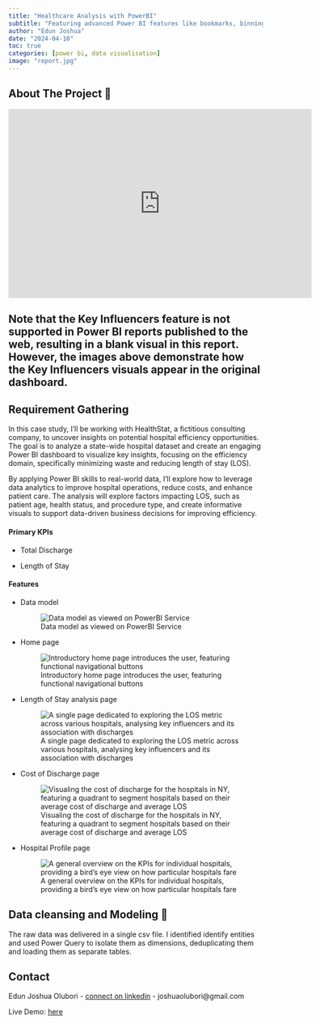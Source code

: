 ```yaml
---
title: "Healthcare Analysis with PowerBI"
subtitle: "Featuring advanced Power BI features like bookmarks, binning and mobile view"
author: "Edun Joshua"
date: "2024-04-10"
toc: true
categories: [power bi, data visualisation]
image: "report.jpg"
---
```


## About The Project 🍪

<div>

```{=html}
<iframe title="healthcare" width="600" height="373.5" src="https://app.powerbi.com/view?r=eyJrIjoiYjIxNDMzNzQtMGNkYi00ZTQxLTgzMWQtZGJlYzBlY2FiNDZlIiwidCI6ImRmODY3OWNkLWE4MGUtNDVkOC05OWFjLWM4M2VkN2ZmOTVhMCJ9&embedImagePlaceholder=true" frameborder="0" allowFullScreen="true">
</iframe>
```

</div>

::: callout-note
## Note that the Key Influencers feature is not supported in Power BI reports published to the web, resulting in a blank visual in this report. However, the images above demonstrate how the Key Influencers visuals appear in the original dashboard.
:::


## Requirement Gathering

In this case study, I'll be working with HealthStat, a fictitious consulting company, to uncover insights on potential hospital efficiency opportunities. The goal is to analyze a state-wide hospital dataset and create an engaging Power BI dashboard to visualize key insights, focusing on the efficiency domain, specifically minimizing waste and reducing length of stay (LOS).

By applying Power BI skills to real-world data, I'll explore how to leverage data analytics to improve hospital operations, reduce costs, and enhance patient care. The analysis will explore factors impacting LOS, such as patient age, health status, and procedure type, and create informative visuals to support data-driven business decisions for improving efficiency.

#### Primary KPIs

-   Total Discharge

-   Length of Stay

#### Features

-   Data model

    ![Data model as viewed on PowerBI Service](data-model.jpg)

-   Home page

    ![Introductory home page introduces the user, featuring functional navigational buttons](home.jpg)

-   Length of Stay analysis page

    ![A single page dedicated to exploring the LOS metric across various hospitals, analysing key influencers and its association with discharges](los.jpg)

-   Cost of Discharge page

    ![Visualing the cost of discharge for the hospitals in NY, featuring a quadrant to segment hospitals based on their average cost of discharge and average LOS](cod.jpg)

-   Hospital Profile page

    ![A general overview on the KPIs for individual hospitals, providing a bird's eye view on how particular hospitals fare](hospital_profile.jpg)

## Data cleansing and Modeling 🧹

The raw data was delivered in a single csv file. I identified identify entities and used Power Query to isolate them as dimensions, deduplicating them and loading them as separate tables.


## Contact

Edun Joshua Olubori - [connect on linkedin](https://www.linkedin.com/in/joshua-edun) - joshuaolubori\@gmail.com

Live Demo: [here](https://app.powerbi.com/view?r=eyJrIjoiYjIxNDMzNzQtMGNkYi00ZTQxLTgzMWQtZGJlYzBlY2FiNDZlIiwidCI6ImRmODY3OWNkLWE4MGUtNDVkOC05OWFjLWM4M2VkN2ZmOTVhMCJ9&embedImagePlaceholder=true)
